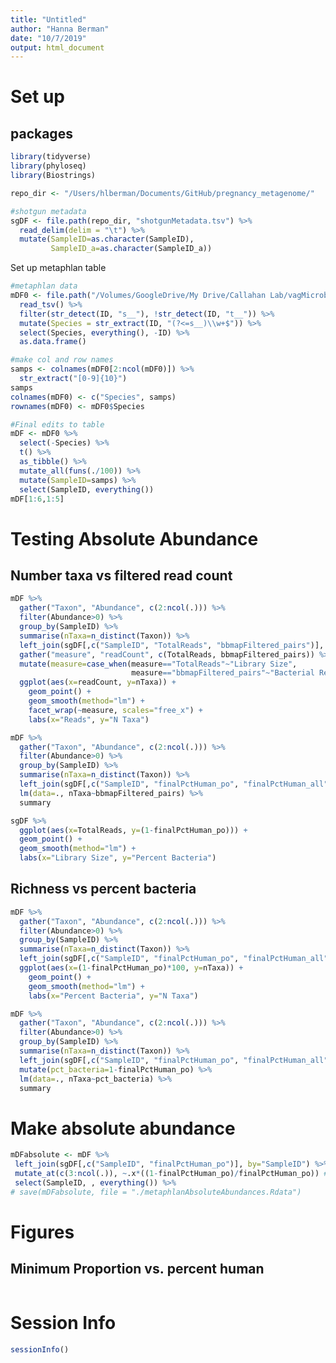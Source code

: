 ```yaml
---
title: "Untitled"
author: "Hanna Berman"
date: "10/7/2019"
output: html_document
---
```


# Set up
## packages
```r
library(tidyverse)
library(phyloseq)
library(Biostrings)
```

```r
repo_dir <- "/Users/hlberman/Documents/GitHub/pregnancy_metagenome/"

#shotgun metadata
sgDF <- file.path(repo_dir, "shotgunMetadata.tsv") %>%
  read_delim(delim = "\t") %>%
  mutate(SampleID=as.character(SampleID),
         SampleID_a=as.character(SampleID_a))
```

Set up metaphlan table
```r
#metaphlan data
mDF0 <- file.path("/Volumes/GoogleDrive/My Drive/Callahan Lab/vagMicrobiomeMetagenome/humann2/out_tables/mergedMetaphlanAbundance.tsv") %>%
  read_tsv() %>%
  filter(str_detect(ID, "s__"), !str_detect(ID, "t__")) %>%
  mutate(Species = str_extract(ID, "(?<=s__)\\w+$")) %>%
  select(Species, everything(), -ID) %>%
  as.data.frame()

#make col and row names
samps <- colnames(mDF0[2:ncol(mDF0)]) %>%
  str_extract("[0-9]{10}")
samps
colnames(mDF0) <- c("Species", samps)
rownames(mDF0) <- mDF0$Species

#Final edits to table
mDF <- mDF0 %>%
  select(-Species) %>%
  t() %>%
  as_tibble() %>%
  mutate_all(funs(./100)) %>%
  mutate(SampleID=samps) %>% 
  select(SampleID, everything())
mDF[1:6,1:5]
```

# Testing Absolute Abundance
## Number taxa vs filtered read count
```r
mDF %>%
  gather("Taxon", "Abundance", c(2:ncol(.))) %>%
  filter(Abundance>0) %>%
  group_by(SampleID) %>%
  summarise(nTaxa=n_distinct(Taxon)) %>%
  left_join(sgDF[,c("SampleID", "TotalReads", "bbmapFiltered_pairs")], by="SampleID") %>%
  gather("measure", "readCount", c(TotalReads, bbmapFiltered_pairs)) %>%
  mutate(measure=case_when(measure=="TotalReads"~"Library Size",
                           measure=="bbmapFiltered_pairs"~"Bacterial Reads")) %>%
  ggplot(aes(x=readCount, y=nTaxa)) +
    geom_point() +
    geom_smooth(method="lm") +
    facet_wrap(~measure, scales="free_x") +
    labs(x="Reads", y="N Taxa")

mDF %>%
  gather("Taxon", "Abundance", c(2:ncol(.))) %>%
  filter(Abundance>0) %>%
  group_by(SampleID) %>%
  summarise(nTaxa=n_distinct(Taxon)) %>%
  left_join(sgDF[,c("SampleID", "finalPctHuman_po", "finalPctHuman_all", "bbmapFiltered_pairs", "bbmapFiltered_sngl")], by="SampleID") %>%
  lm(data=., nTaxa~bbmapFiltered_pairs) %>%
  summary
```

```r
sgDF %>%
  ggplot(aes(x=TotalReads, y=(1-finalPctHuman_po))) +
  geom_point() +
  geom_smooth(method="lm") +
  labs(x="Library Size", y="Percent Bacteria")
```

## Richness vs percent bacteria
```r
mDF %>%
  gather("Taxon", "Abundance", c(2:ncol(.))) %>%
  filter(Abundance>0) %>%
  group_by(SampleID) %>%
  summarise(nTaxa=n_distinct(Taxon)) %>%
  left_join(sgDF[,c("SampleID", "finalPctHuman_po", "finalPctHuman_all", "bbmapFiltered_pairs", "bbmapFiltered_sngl")], by="SampleID") %>%
  ggplot(aes(x=(1-finalPctHuman_po)*100, y=nTaxa)) +
    geom_point() +
    geom_smooth(method="lm") +
    labs(x="Percent Bacteria", y="N Taxa")

mDF %>%
  gather("Taxon", "Abundance", c(2:ncol(.))) %>%
  filter(Abundance>0) %>%
  group_by(SampleID) %>%
  summarise(nTaxa=n_distinct(Taxon)) %>%
  left_join(sgDF[,c("SampleID", "finalPctHuman_po", "finalPctHuman_all", "bbmapFiltered_pairs", "bbmapFiltered_sngl")], by="SampleID") %>%
  mutate(pct_bacteria=1-finalPctHuman_po) %>%
  lm(data=., nTaxa~pct_bacteria) %>%
  summary
```

# Make absolute abundance 
```r
mDFabsolute <- mDF %>%
 left_join(sgDF[,c("SampleID", "finalPctHuman_po")], by="SampleID") %>%
 mutate_at(c(3:ncol(.)), ~.x*((1-finalPctHuman_po)/finalPctHuman_po)) #proportion 
 select(SampleID, , everything()) %>%
# save(mDFabsolute, file = "./metaphlanAbsoluteAbundances.Rdata")
```


# Figures
## Minimum Proportion vs. percent human
```r

```

# Session Info
```r
sessionInfo()
```